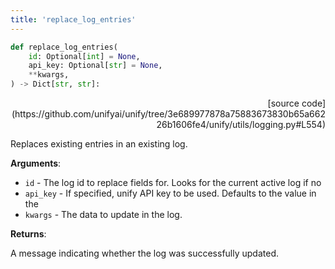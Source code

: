 ```yaml
---
title: 'replace_log_entries'
---
```


```python
def replace_log_entries(
    id: Optional[int] = None,
    api_key: Optional[str] = None,
    **kwargs,
) -> Dict[str, str]:
```

<p align="right">[source code](https://github.com/unifyai/unify/tree/3e689977878a75883673830b65a66226b1606fe4/unify/utils/logging.py#L554)</p>

Replaces existing entries in an existing log.

**Arguments**:

- `id` - The log id to replace fields for. Looks for the current active log if no
- `api_key` - If specified, unify API key to be used. Defaults to the value in the
- `kwargs` - The data to update in the log.



**Returns**:

A message indicating whether the log was successfully updated.